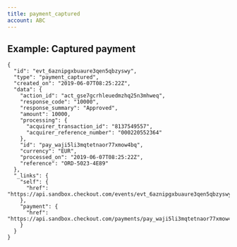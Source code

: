 ```yaml
---
title: payment_captured
account: ABC
---
```


Example: Captured payment
-------------------------

    {
      "id": "evt_6aznipgxbuaure3qen5qbzyswy",
      "type": "payment_captured",
      "created_on": "2019-06-07T08:25:22Z",
      "data": {
        "action_id": "act_gse7gcrhleuedmzhq25n3mhweq",
        "response_code": "10000",
        "response_summary": "Approved",
        "amount": 10000,
        "processing": {
          "acquirer_transaction_id": "8137549557",
          "acquirer_reference_number": "000220552364"
        },
        "id": "pay_waji5li3mqtetnaor77xmow4bq",
        "currency": "EUR",
        "processed_on": "2019-06-07T08:25:22Z",
        "reference": "ORD-5023-4E89"
      },
      "_links": {
        "self": {
          "href": "https://api.sandbox.checkout.com/events/evt_6aznipgxbuaure3qen5qbzyswy"
        },
        "payment": {
          "href": "https://api.sandbox.checkout.com/payments/pay_waji5li3mqtetnaor77xmow4bq"
        }
      }
    }




